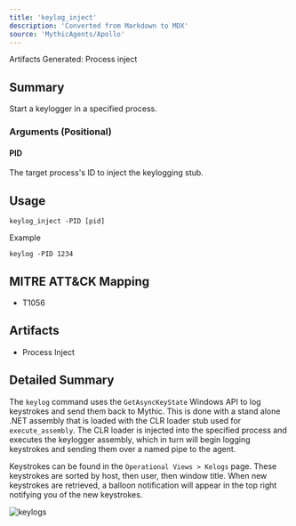 ```yaml
---
title: 'keylog_inject'
description: 'Converted from Markdown to MDX'
source: 'MythicAgents/Apollo'
---
```


<Note>Artifacts Generated: Process inject</Note>

## Summary
Start a keylogger in a specified process.

### Arguments (Positional)
#### PID
The target process's ID to inject the keylogging stub.

## Usage
```
keylog_inject -PID [pid]
```
Example
```
keylog -PID 1234
```


## MITRE ATT&CK Mapping

- T1056

## Artifacts

- Process Inject

## Detailed Summary
The `keylog` command uses the `GetAsyncKeyState` Windows API to log keystrokes and send them back to Mythic. This is done with a stand alone .NET assembly that is loaded with the CLR loader stub used for `execute_assembly`. The CLR loader is injected into the specified process and executes the keylogger assembly, which in turn will begin logging keystrokes and sending them over a named pipe to the agent.

Keystrokes can be found in the `Operational Views > Kelogs` page. These keystrokes are sorted by host, then user, then window title. When new keystrokes are retrieved, a balloon notification will appear in the top right notifying you of the new keystrokes.

![keylogs](../images/keylog01.png)